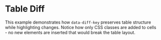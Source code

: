 # Table Diff

This example demonstrates how `data-diff-key` preserves table structure while highlighting changes. Notice how only CSS classes are added to cells - no new elements are inserted that would break the table layout.


<Showcase before={beforeHtml} after={afterHtml} css={showcaseCSS} />